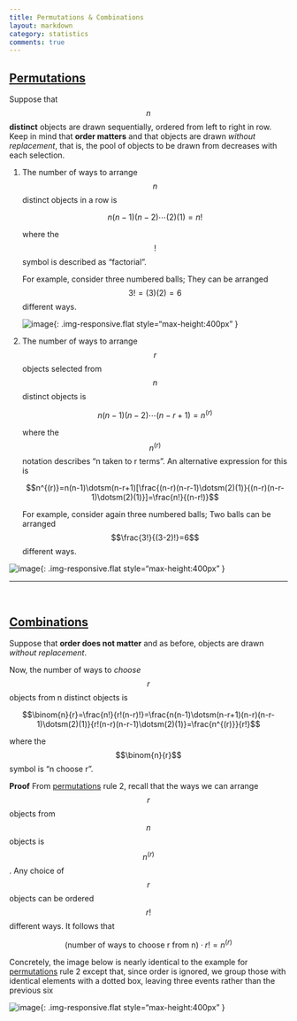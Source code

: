```yaml
---
title: Permutations & Combinations
layout: markdown
category: statistics
comments: true
---
```


## <a href="#permutations" name="permutations">Permutations</a>

Suppose that $$n$$ **distinct** objects are drawn sequentially, ordered from left to right in  row. Keep in mind that **order matters** and that objects are drawn *without replacement*, that is, the pool of objects to be drawn from decreases with each selection.

1. The number of ways to arrange $$n$$ distinct objects in a row is

	$$n(n-1)(n-2)\dotsm(2)(1)=n!$$

	where the $$!$$ symbol is described as "factorial".

	For example, consider three numbered balls; They can be arranged $$3!= (3)(2) = 6$$ different ways.

	  ![image]({{ site.baseurl }}/{{ site.media_root }}{{ page.id }}/factorial.jpg){: .img-responsive.flat style="max-height:400px" }

2. The number of ways to arrange $$r$$ objects selected from $$n$$ distinct objects is

	$$n(n-1)(n-2)\dotsm(n-r+1)=n^{(r)}$$

	where the $$n^{(r)}$$ notation describes "n taken to r terms". An alternative expression for this is

	$$n^{(r)}=n(n-1)\dotsm(n-r+1)[\frac{(n-r)(n-r-1)\dotsm(2)(1)}{(n-r)(n-r-1)\dotsm(2)(1)}]=\frac{n!}{(n-r!)}$$


	For example, consider again three numbered balls; Two balls can be arranged $$\frac{3!}{(3-2)!}=6$$ different ways.

  ![image]({{ site.baseurl }}/{{ site.media_root }}{{ page.id }}/nTakenToRTerms.jpg){: .img-responsive.flat style="max-height:400px" }


***
<br/>

## <a href="#combinations" name="combinations"> Combinations </a>

Suppose that **order does not matter** and as before, objects are drawn *without replacement*.

Now, the number of ways to *choose* $$r$$ objects from n distinct objects is

$$\binom{n}{r}=\frac{n!}{r!(n-r)!}=\frac{n(n-1)\dotsm(n-r+1)(n-r)(n-r-1)\dotsm(2)(1)}{r!(n-r)(n-r-1)\dotsm(2)(1)}=\frac{n^{(r)}}{r!}$$

where the $$\binom{n}{r}$$ symbol is "n choose r".

**Proof** From [permutations](#permutations) rule 2,  recall that the ways we can arrange $$r$$ objects from $$n$$ objects is $$n^{(r)}$$. Any choice of $$r$$ objects can be ordered $$r!$$ different ways. It follows that

$$(\text{number of ways to choose r from n})\cdot r!=n^{(r)}$$

Concretely, the image below is nearly identical to the example for [permutations](#permutations) rule 2 except that, since order is ignored, we group those with identical elements with a dotted box, leaving three events rather than the previous six

  ![image]({{ site.baseurl }}/{{ site.media_root }}{{ page.id }}/nchooser.jpg){: .img-responsive.flat style="max-height:400px" }
